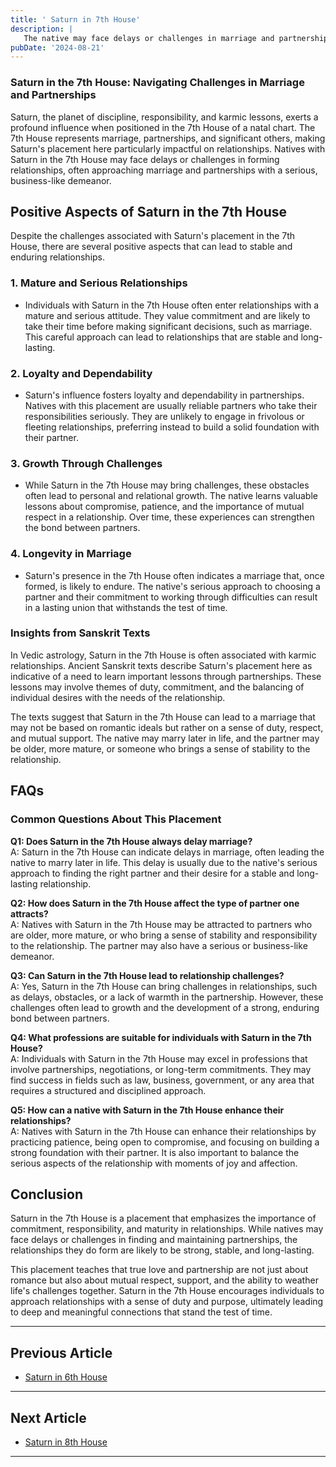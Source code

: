 ```yaml
---
title: ' Saturn in 7th House'
description: |
   The native may face delays or challenges in marriage and partnerships. There might be a serious or business-like approach to relationships
pubDate: '2024-08-21'
---
```


### Saturn in the 7th House: Navigating Challenges in Marriage and Partnerships

Saturn, the planet of discipline, responsibility, and karmic lessons, exerts a profound influence when positioned in the 7th House of a natal chart. The 7th House represents marriage, partnerships, and significant others, making Saturn's placement here particularly impactful on relationships. Natives with Saturn in the 7th House may face delays or challenges in forming relationships, often approaching marriage and partnerships with a serious, business-like demeanor.

## Positive Aspects of Saturn in the 7th House

Despite the challenges associated with Saturn's placement in the 7th House, there are several positive aspects that can lead to stable and enduring relationships.

### 1. **Mature and Serious Relationships**
   - Individuals with Saturn in the 7th House often enter relationships with a mature and serious attitude. They value commitment and are likely to take their time before making significant decisions, such as marriage. This careful approach can lead to relationships that are stable and long-lasting.

### 2. **Loyalty and Dependability**
   - Saturn's influence fosters loyalty and dependability in partnerships. Natives with this placement are usually reliable partners who take their responsibilities seriously. They are unlikely to engage in frivolous or fleeting relationships, preferring instead to build a solid foundation with their partner.

### 3. **Growth Through Challenges**
   - While Saturn in the 7th House may bring challenges, these obstacles often lead to personal and relational growth. The native learns valuable lessons about compromise, patience, and the importance of mutual respect in a relationship. Over time, these experiences can strengthen the bond between partners.

### 4. **Longevity in Marriage**
   - Saturn's presence in the 7th House often indicates a marriage that, once formed, is likely to endure. The native's serious approach to choosing a partner and their commitment to working through difficulties can result in a lasting union that withstands the test of time.

### Insights from Sanskrit Texts

In Vedic astrology, Saturn in the 7th House is often associated with karmic relationships. Ancient Sanskrit texts describe Saturn's placement here as indicative of a need to learn important lessons through partnerships. These lessons may involve themes of duty, commitment, and the balancing of individual desires with the needs of the relationship.

The texts suggest that Saturn in the 7th House can lead to a marriage that may not be based on romantic ideals but rather on a sense of duty, respect, and mutual support. The native may marry later in life, and the partner may be older, more mature, or someone who brings a sense of stability to the relationship.

## FAQs

### Common Questions About This Placement

**Q1: Does Saturn in the 7th House always delay marriage?**  
A: Saturn in the 7th House can indicate delays in marriage, often leading the native to marry later in life. This delay is usually due to the native's serious approach to finding the right partner and their desire for a stable and long-lasting relationship.

**Q2: How does Saturn in the 7th House affect the type of partner one attracts?**  
A: Natives with Saturn in the 7th House may be attracted to partners who are older, more mature, or who bring a sense of stability and responsibility to the relationship. The partner may also have a serious or business-like demeanor.

**Q3: Can Saturn in the 7th House lead to relationship challenges?**  
A: Yes, Saturn in the 7th House can bring challenges in relationships, such as delays, obstacles, or a lack of warmth in the partnership. However, these challenges often lead to growth and the development of a strong, enduring bond between partners.

**Q4: What professions are suitable for individuals with Saturn in the 7th House?**  
A: Individuals with Saturn in the 7th House may excel in professions that involve partnerships, negotiations, or long-term commitments. They may find success in fields such as law, business, government, or any area that requires a structured and disciplined approach.

**Q5: How can a native with Saturn in the 7th House enhance their relationships?**  
A: Natives with Saturn in the 7th House can enhance their relationships by practicing patience, being open to compromise, and focusing on building a strong foundation with their partner. It is also important to balance the serious aspects of the relationship with moments of joy and affection.

## Conclusion

Saturn in the 7th House is a placement that emphasizes the importance of commitment, responsibility, and maturity in relationships. While natives may face delays or challenges in finding and maintaining partnerships, the relationships they do form are likely to be strong, stable, and long-lasting.

This placement teaches that true love and partnership are not just about romance but also about mutual respect, support, and the ability to weather life's challenges together. Saturn in the 7th House encourages individuals to approach relationships with a sense of duty and purpose, ultimately leading to deep and meaningful connections that stand the test of time.

---

## Previous Article
- [Saturn in 6th House](/blogs-md/0607_Saturn_in_Houses/060706_Saturn_in_6th_House.mdx)

---

## Next Article
- [Saturn in 8th House](/blogs-md/0607_Saturn_in_Houses/060708_Saturn_in_8th_House.mdx)

---
